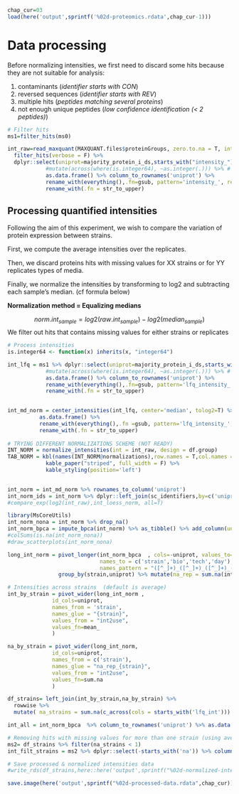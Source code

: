 ```r
chap_cur=03
load(here('output',sprintf('%02d-proteomics.rdata',chap_cur-1)))
```

# Data processing

Before normalizing intensities, we first need to discard some hits because they
are not suitable for analysis:

 1. contaminants (*identifier starts with CON*)
 2. reversed sequences (*identifier starts with REV*)
 3. multiple hits (*peptides matching several proteins*)
 4. not enough unique peptides (*low confidence identification (< 2 peptides)*)

```r
# Filter hits
ms1=filter_hits(ms0)

int_raw=read_maxquant(MAXQUANT.files$proteinGroups, zero.to.na = T, int_type = 'Intensity', pep_type = 'Unique peptides') %>% 
  filter_hits(verbose = F) %>% 
  dplyr::select(uniprot=majority_protein_i_ds,starts_with("intensity_")) %>% 
            #mutate(across(where(is.integer64), ~as.integer(.))) %>% # make sure to use numeric and not integer
            as.data.frame() %>% column_to_rownames('uniprot') %>%
            rename_with(everything(),.fn=gsub, pattern='intensity_', replacement='') %>%
            rename_with(.fn = str_to_upper)

```

## Processing quantified intensities

Following the aim of this experiment, we wish to compare the variation of protein 
expression between strains.

First, we compute the average intensities over the replicates.

Then, we discard proteins hits with missing values for XX strains or for YY replicates
types of media. 

Finally, we normalize the intensities by transforming to log2 and subtracting 
each sample's median. (cf formula below)


**Normalization method = Equalizing medians**

$$ norm.int_{sample} = log2(raw.int_{sample}) - log2(median_{sample}) $$
We filter out hits that contains missing values for either strains or replicates

```r
# Process intensities
is.integer64 <- function(x) inherits(x, "integer64")

int_lfq = ms1 %>% dplyr::select(uniprot=majority_protein_i_ds,starts_with("lfq")) %>% 
            #mutate(across(where(is.integer64), ~as.integer(.))) %>% # make sure to use numeric and not integer
            as.data.frame() %>% column_to_rownames('uniprot') %>%
            rename_with(everything(),.fn=gsub, pattern='lfq_intensity_', replacement='') %>%
            rename_with(.fn = str_to_upper)
            

int_md_norm = center_intensities(int_lfq, center='median', tolog2=T) %>% 
          as.data.frame() %>%
          rename_with(everything(),.fn =gsub, pattern='lfq_intensity_', replacement='') %>% 
          rename_with(.fn = str_to_upper)
         
# TRYING DIFFERENT NORMALIZATIONS SCHEME (NOT READY)
INT_NORM = normalize_intensities(int = int_raw, design = df.group)
TAB_NORM = kbl(names(INT_NORM@normalizations),row.names = T,col.names = 'Normalizations:',position = 'left') %>% 
            kable_paper("striped", full_width = F) %>% 
            kable_styling(position='left')  

            
int_norm = int_md_norm %>% rownames_to_column('uniprot') 
int_norm_ids = int_norm %>% dplyr::left_join(sc_identifiers,by=c('uniprot'='UNIPROT')) %>% filter(!duplicated(uniprot))
#compare_exp(log2(int_raw),int_loess_norm, all=T)
```

```r
library(MsCoreUtils)
int_norm_nona = int_norm %>% drop_na()
int_norm_bpca = impute_bpca(int_norm) %>% as_tibble() %>% add_column(uniprot = int_norm_ids$uniprot)
#colSums(is.na(int_norm_nona))
#draw_scatterplots(int_norm_nona)
```

```r
long_int_norm = pivot_longer(int_norm_bpca  , cols=-uniprot, values_to='int2use',
                             names_to = c('strain','bio','tech','day'),
                             names_pattern = "([^_]+)_([^_]+)_([^_]+)_([^_]+)") %>%
                group_by(strain,uniprot) %>% mutate(na_rep = sum.na(int2use))

# Intensities across strains  (default is average)
int_by_strain = pivot_wider(long_int_norm ,
              id_cols=uniprot,
              names_from = 'strain',
              names_glue = "{strain}",
              values_from = "int2use",
              values_fn=mean_
              )

na_by_strain = pivot_wider(long_int_norm,
              id_cols=uniprot,
              names_from = c('strain'),
              names_glue = "na_rep_{strain}",
              values_from = "int2use",
              values_fn=sum.na
              )

df_strains= left_join(int_by_strain,na_by_strain) %>% 
  rowwise %>%
  mutate( na_strains = sum.na(c_across(cols = starts_with('lfq_int'))) )

int_all = int_norm_bpca  %>% column_to_rownames('uniprot') %>% as.data.frame()

# Removing hits with missing values for more than one strain (using average intensities over replicates)
ms2= df_strains %>% filter(na_strains < 1)
int_filt_strains = ms2 %>% dplyr::select(-starts_with('na')) %>% column_to_rownames('uniprot') %>% as.data.frame()

# Save processed & normalized intensities data
#write_rds(df_strains,here::here('output',sprintf("%02d-normalized-intensities.rds",chap_cur)))
```

```r
save.image(here('output',sprintf("%02d-processed-data.rdata",chap_cur)))
```